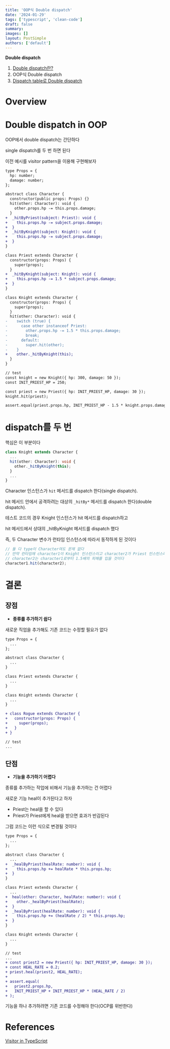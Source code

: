 ```yaml
---
title: 'OOP식 Double dispatch'
date: '2024-01-29'
tags: ['typescript', 'clean-code']
draft: false
summary:
images: []
layout: PostSimple
authors: ['default']
---
```


**Double dispatch**

1. [Double dispatch란?](double-dispatch)
2. OOP식 Double dispatch
3. [Dispatch table로 Double dispatch](double-dispatch-using-dispatch-table)

# Overview

<TOCInline toc={props.toc} exclude="Overview" toHeading={2} />

# Double dispatch in OOP

OOP에서 double dispatch는 간단하다

single dispatch를 두 번 하면 된다

이전 예시를 visitor pattern을 이용해 구현해보자

```diff
type Props = {
  hp: number;
  damage: number;
};

abstract class Character {
  constructor(public props: Props) {}
  hit(other: Character): void {
    other.props.hp -= this.props.damage;
  }
+  _hitByPriest(subject: Priest): void {
+    this.props.hp -= subject.props.damage;
+  }
+  _hitByKnight(subject: Knight): void {
+    this.props.hp -= subject.props.damage;
+  }
}

class Priest extends Character {
  constructor(props: Props) {
    super(props);
  }
+  _hitByKnight(subject: Knight): void {
+    this.props.hp -= 1.5 * subject.props.damage;
+  }
}

class Knight extends Character {
  constructor(props: Props) {
    super(props);
  }
  hit(other: Character): void {
-    switch (true) {
-      case other instanceof Priest:
-        other.props.hp -= 1.5 * this.props.damage;
-        break;
-      default:
-        super.hit(other);
-    }
+    other._hitByKnight(this);
  }
}

// test
const knight = new Knight({ hp: 300, damage: 50 });
const INIT_PRIEST_HP = 250;

const priest = new Priest({ hp: INIT_PRIEST_HP, damage: 30 });
knight.hit(priest);

assert.equal(priest.props.hp, INIT_PRIEST_HP - 1.5 * knight.props.damage);
```

# dispatch를 두 번

핵심은 이 부분이다

```ts
class Knight extends Character {
  ...
  hit(other: Character): void {
    other._hitByKnight(this);
  }
  ...
}
```

Character 인스턴스가 `hit` 메서드를 dispatch 한다(single dispatch).

hit 메서드 안에서 공격하려는 대상의 `_hitBy*` 메서드를 dispatch 한다(double dispatch).

테스트 코드의 경우 Knight 인스턴스가 hit 메서드를 dispatch하고

hit 메서드에서 상대의 \_hitByKnight 메서드를 dispatch 했다

즉, 두 Character 변수가 런타임 인스턴스에 따라서 동작하게 된 것이다

```ts
// 둘 다 type이 Character여도 문제 없다
// 만약 런타임에 character1이 Knight 인스턴스이고 character2가 Priest 인스턴스라면
// character2는 character1로부터 1.5배의 피해를 입을 것이다
character1.hit(character2);
```

# 결론

## 장점

- **종류를 추가하기 쉽다**

새로운 직업을 추가해도 기존 코드는 수정할 필요가 없다

```diff
type Props = {
  ...
};

abstract class Character {
  ...
}

class Priest extends Character {
  ...
}

class Knight extends Character {
  ...
}

+ class Rogue extends Character {
+   constructor(props: Props) {
+     super(props);
+   }
+ }

// test
...
```

## 단점

- **기능을 추가하기 어렵다**

종류를 추가하는 작업에 비해서 기능을 추가하는 건 어렵다

새로운 기능 heal이 추가된다고 하자

- Priest는 heal을 할 수 있다
- Priest가 Priest에게 heal을 받으면 효과가 반감된다

그럼 코드는 이런 식으로 변경될 것이다

```diff
type Props = {
  ...
};

abstract class Character {
  ...
+  _healByPriest(healRate: number): void {
+    this.props.hp += healRate * this.props.hp;
+  }
}

class Priest extends Character {
  ...
+  heal(other: Character, healRate: number): void {
+    other._healByPriest(healRate);
+  }
+  _healByPriest(healRate: number): void {
+    this.props.hp += (healRate / 2) * this.props.hp;
+  }
}

class Knight extends Character {
  ...
}

// test
...
+ const priest2 = new Priest({ hp: INIT_PRIEST_HP, damage: 30 });
+ const HEAL_RATE = 0.2;
+ priest.heal(priest2, HEAL_RATE);
+
+ assert.equal(
+   priest2.props.hp,
+   INIT_PRIEST_HP + INIT_PRIEST_HP * (HEAL_RATE / 2)
+ );

```

기능을 하나 추가하려면 기존 코드를 수정해야 한다(OCP를 위반한다)

# References

[Visitor in TypeScript](https://refactoring.guru/design-patterns/visitor/typescript/example)
